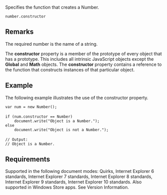 Specifies the function that creates a Number.

 number.constructor

==Remarks==
The required number is the name of a string.

The '''constructor''' property is a member of the prototype of every object that has a prototype. This includes all intrinsic JavaScript objects except the '''Global''' and '''Math''' objects. The '''constructor''' property contains a reference to the function that constructs instances of that particular object.


==Example==
The following example illustrates the use of the constructor property.

 var num = new Number();
 
 if (num.constructor == Number)
     document.write("Object is a Number.");
 else
     document.write("Object is not a Number.");
 
 // Output:
 // Object is a Number.

==Requirements==
Supported in the following document modes: Quirks, Internet Explorer 6 standards, Internet Explorer 7 standards, Internet Explorer 8 standards, Internet Explorer 9 standards, Internet Explorer 10 standards. Also supported in Windows Store apps. See Version Information.


